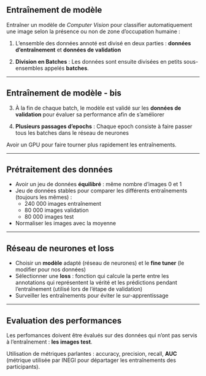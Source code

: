 ## Entraînement de modèle

Entraîner un modèle de *Computer Vision* pour classifier automatiquement une image selon la présence ou non de zone d'occupation humaine :

1. L'ensemble des données annoté est divisé en deux parties : **données d'entraînement** et **données de validation**
   
2. **Division en Batches** : Les données sont ensuite divisées en petits sous-ensembles appelés **batches**.

---

## Entraînement de modèle - bis

3. À la fin de chaque batch, le modèle est validé sur les **données de validation** pour évaluer sa performance afin de s'améliorer

4. **Plusieurs passages d'epochs** : Chaque epoch consiste à faire passer tous les batches dans le réseau de neurones

Avoir un GPU pour faire tourner plus rapidement les entraînements.

---

## Prétraitement des données

- Avoir un jeu de données **équilibré** : même nombre d'images 0 et 1
- Jeu de données stables pour comparer les différents entraînements (toujours les mêmes) :
    - 240 000 images entraînement
    - 80 000 images validation
    - 80 000 images test
- Normaliser les images avec la moyenne

---

## Réseau de neurones et loss

- Choisir un **modèle** adapté (réseau de neurones) et le **fine tuner** (le modifier pour nos données)
- Sélectionner une **loss** : fonction qui calcule la perte entre les annotations qui représentent la vérité et les prédictions pendant l'entraînement (utilisé lors de l'étape de validation)
- Surveiller les entraînements pour éviter le sur-apprentissage

---


## Evaluation des performances

Les perfomances doivent être évalués sur des données qui n'ont pas servis à l'entraînement : **les images test**.

Utilisation de métriques parlantes : accuracy, precision, recall, **AUC** (métrique utilisée par INEGI pour départager les entraînements des participants).
